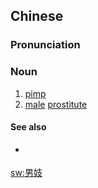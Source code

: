 ==Chinese==
{{zh-forms}}

===Pronunciation===
{{zh-pron
|m=nánjì
|c=naam4 gei6
|cat=n
}}

===Noun===
{{zh-noun}}

# [[pimp]]
# [[male]] [[prostitute]]

====See also====
* {{qualifier|not to be confused with}} {{zh-l|妓男}}

[[sw:男妓]]